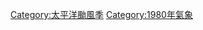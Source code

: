 {{Catnav|頁面分類|地理|水體|海洋|太平洋|太平洋颱風|太平洋颱風季}}

[[Category:太平洋颱風季|Category:太平洋颱風季]]
[[Category:1980年氣象|Category:1980年氣象]]
